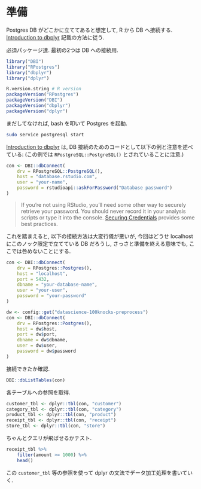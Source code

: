 # 準備

Postgres DB がどこかに立ててあると想定して, R から DB へ接続する.
[Introduction to dbplyr](https://dbplyr.tidyverse.org/articles/dbplyr.html) 記載の方法に従う.

必須パッケージ達.
最初の2つは DB への接続用.

```r
library("DBI")
library("RPostgres")
library("dbplyr")
library("dplyr")
```

```r
R.version.string # R version
packageVersion("RPostgres")
packageVersion("DBI")
packageVersion("dbplyr")
packageVersion("dplyr")
```

まだしてなければ, bash を叩いて Postgres を起動.
```bash
sudo service postgresql start
```

[Introduction to dbplyr](https://dbplyr.tidyverse.org/articles/dbplyr.html) は, DB 接続のためのコードとして以下の例と注意を述べている:
(この例では `RPostgreSQL::PostgreSQL()` とされていることに注意.)

```r
con <- DBI::dbConnect(
    drv = RPostgreSQL::PostgreSQL(),
    host = "database.rstudio.com",
    user = "your-name",
    password = rstudioapi::askForPassword("Database password")
)
```

>If you’re not using RStudio, you’ll need some other way to securely retrieve your password. You should never record it in your analysis scripts or type it into the console. [Securing Credentials](https://db.rstudio.com/best-practices/managing-credentials) provides some best practices.

これを踏まえると, 以下の接続方法は大変行儀が悪いが, 今回はどうせ localhost にこのノック限定で立てている DB だろうし, さっさと準備を終える意味でも, ここでは咎めないことにする.

```r
con <- DBI::dbConnect(
    drv = RPostgres::Postgres(),
    host = "localhost",
    port = 5432,
    dbname = "your-database-name",
    user = "your-user",
    password = "your-password"
)
```

```r
dw <- config::get("datascience-100knocks-preprocess")
con <- DBI::dbConnect(
    drv = RPostgres::Postgres(),
    host = dw$host,
    port = dw$port,
    dbname = dw$dbname,
    user = dw$user,
    password = dw$password
)
```

接続できたか確認.

```r
DBI::dbListTables(con)
```

各テーブルへの参照を取得.

```r
customer_tbl <- dplyr::tbl(con, "customer")
category_tbl <- dplyr::tbl(con, "category")
product_tbl <- dplyr::tbl(con, "product")
receipt_tbl <- dplyr::tbl(con, "receipt")
store_tbl <- dplyr::tbl(con, "store")
```

ちゃんとクエリが飛ばせるかテスト.

```r
receipt_tbl %>%
    filter(amount >= 1000) %>%
    head()
```

この `customer_tbl` 等の参照を使って dplyr の文法でデータ加工処理を書いていく.
